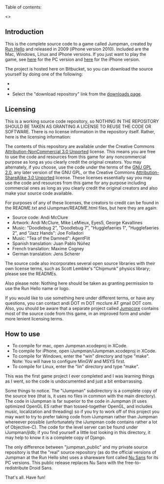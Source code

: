 Table of contents:

<<toc>>

== Introduction ==

This is the complete source code to a game called Jumpman, created by [[http://runhello.com/|Run Hello]] and released in 2009 (iPhone version 2010). Included are the Mac, Windows, Linux and iPhone versions. If you just want to play the game, see [[http://runhello.com/?p=24|here]] for the PC version and [[http://runhello.com/?p=135|here]] for the iPhone version.

The project is hosted here on Bitbucket, so you can download the source yourself by doing one of the following:

* {{{hg clone https://bitbucket.org/runhello/jumpman_public}}}
* {{{svn co https://bitbucket.org/runhello/jumpman_public/trunk}}}
* Select the "download repository" link from the [[https://bitbucket.org/runhello/jumpman_public/downloads|downloads page]].

== Licensing ==

This is a working source code repository, so NOTHING IN THE REPOSITORY SHOULD BE TAKEN AS GRANTING A LICENSE TO REUSE THE CODE OR SOFTWARE. There is no license information in the repository itself. Rather, here is the licensing information:

The contents of this repository are available under the Creative Commons [[http://creativecommons.org/licenses/by-nc/3.0/|Attribution-NonCommercial 3.0 Unported]] license. This means you are free to use the code and resources from this game for any noncommercial purpose as long as you clearly credit the original creators.  You may alternately, if you choose, use the code under the terms of the [[http://www.gnu.org/licenses/gpl-2.0.html|GNU GPL 2.0]], any later version of the GNU GPL, or the Creative Commons [[http://creativecommons.org/licenses/by-sa/3.0/|Attribution-ShareAlike 3.0 Unported]] license. These licenses essentially say you may use the code and resources from this game for any purpose including commercial ones as long as you clearly credit the original creators and also make your source code available.

For purposes of any of these licenses, the creators to credit can be found in the README.txt and iJumpman/README.html files, but here they are again:

* Source code: Andi McClure
* Artwork: Andi McClure, Mike LeMieux, Eyes5, George Kavallines
* Music: "Doodlebug 2", "Doodlebug 7", "Hugglefaeries 1", "Hugglefaeries 2", and "Jazz Hands": Joe Folladori
* Music: "Tea of the Damned": AgentFlit
* Spanish translation: Juan Pablo Núñez
* French translation: Maxime Cogney
* German translation: Jens Scherer

The source code also incorporates several open source libraries with their own license terms, such as Scott Lembke's "Chipmunk" physics library; please see the READMEs.

Also please note: Nothing here should be taken as granting permission to use the Run Hello name or logo.

If you would like to use something here under different terms, or have any questions, you can contact andi DOT m DOT mcclure AT gmail DOT com. Also, you should be aware that a separate project called [[https://bitbucket.org/runhello/jumpcore|Jumpcore]] contains most of the source code from this game, in an improved form and under more lenient licensing terms.

== How to use ==

* To compile for mac, open Jumpman.xcodeproj in XCode.
* To compile for iPhone, open iJumpman/iJumpman.xcodeproj in XCode.
* To compile for Windows, enter the "win" directory and type "make". Note: You will have to configure MinGW and MSYS first.
* To compile for Linux, enter the "lin" directory and type "make".

This was the first game project I ever completed and I was learning things as I went, so the code is undocumented and just a bit embarrassing. 

Some things to notice. The "iJumpman" subdirectory is a complete copy of the source tree (that is, it uses no files in common with the main directory). The code in iJumpman is far superior to the code in Jumpman (it uses optimized OpenGL ES rather than tossed-together OpenGL, and includes music, localization and threading) so if you try to work off of this project you may want to try to prefer taking code from iJumpman rather than Jumpman whereever possible (unfortunately the iJumpman code contains rather a lot of Objective-C). The code for the level server can be found under iJumpman/jldb; if you find yourself a little lost looking in this directory, it may help to know it is a complete copy of Django.

The only difference between "jumpman_public" and my private source repository is that the "real" source repository (as do the official versions of Jumpman at the Run Hello site) uses a shareware font called [[http://www.scootergraphics.com/nusans/|Nu Sans]] for its PC versions. This public release replaces Nu Sans with the free-to-redistribute Droid Sans.

That's all. Have fun!